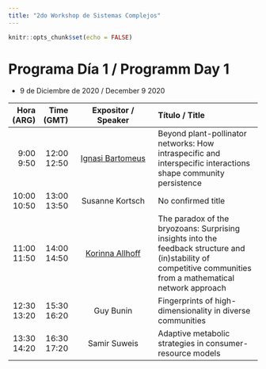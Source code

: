 ```yaml
---
title: "2do Workshop de Sistemas Complejos"
---
```


```r
knitr::opts_chunk$set(echo = FALSE)
```


# Programa Día 1 / Programm Day 1  

* 9 de Diciembre de 2020 / December 9 2020



------------------------------------------------------------------------------------------------------------------------
   Hora    Time     Expositor /                               Título / 
  (ARG)   (GMT)     Speaker                                   Title
------- ------- --------------------------------------------- ----------------------------------------------------------
 9:00   12:00       [Ignasi Bartomeus](www.bartomeuslab.com)  Beyond plant-pollinator networks: How intraspecific 
 9:50   12:50                                                 and interspecific interactions shape community persistence
                       
10:00   13:00       Susanne Kortsch                           No confirmed title
10:50   13:50                                                   
                       
11:00   14:00       [Korinna Allhoff](https://bit.ly/2UxLWAz) The paradox of the bryozoans: Surprising insights into the 
11:50   14:50                                                 feedback structure and (in)stability of competitive 
                                                              communities from a mathematical network approach
                          
12:30   15:30       Guy Bunin                                 Fingerprints of high-dimensionality in diverse communities
13:20   16:20                
                       
                       
13:30   16:30       Samir Suweis                              Adaptive metabolic strategies in consumer-resource models
14:20   17:20                                            
                       
------------------------------------------------------------------------------------------------------------------------ 